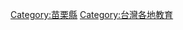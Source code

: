{{Catnav|頁面分類|各種主題的頁面分類|按國家分類|各國教育|台灣教育}}

[[Category:苗栗縣|Category:苗栗縣]]
[[Category:台灣各地教育|Category:台灣各地教育]]
